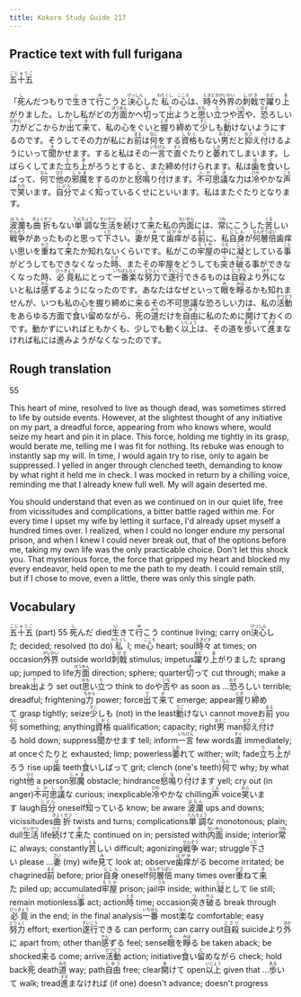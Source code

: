 ```yaml
---
title: Kokoro Study Guide 217
---
```


## Practice text with full furigana

<p>
<ruby><rb>五十五</rb><rt>ごじゅうご</rt></ruby>
</p>

<p>
「<ruby><rb>死</rb><rt>し</rt></ruby>んだつもりで<ruby><rb>生</rb><rt>い</rt></ruby>きて<ruby><rb>行</rb><rt>ゆ</rt></ruby>こうと<ruby><rb>決心</rb><rt>けっしん</rt></ruby>した<ruby><rb>私</rb><rt>わたくし</rt></ruby>の<ruby><rb>心</rb><rt>こころ</rt></ruby>は、<ruby><rb>時々</rb><rt>ときどき</rt></ruby><ruby><rb>外界</rb><rt>がいかい</rt></ruby>の<ruby><rb>刺戟</rb><rt>しげき</rt></ruby>で<ruby><rb>躍</rb><rt>おど</rt></ruby>り<ruby><rb>上</rb><rt>あ</rt></ruby>がりました。しかし私がどの<ruby><rb>方面</rb><rt>ほうめん</rt></ruby>かへ<ruby><rb>切</rb><rt>き</rt></ruby>って<ruby><rb>出</rb><rt>で</rt></ruby>ようと<ruby><rb>思</rb><rt>おも</rt></ruby>い<ruby><rb>立</rb><rt>た</rt></ruby>つや<ruby><rb>否</rb><rt>いな</rt></ruby>や、<ruby><rb>恐</rb><rt>おそ</rt></ruby>ろしい<ruby><rb>力</rb><rt>ちから</rt></ruby>がどこからか<ruby><rb>出</rb><rt>で</rt></ruby>て<ruby><rb>来</rb><rt>き</rt></ruby>て、私の心をぐいと<ruby><rb>握</rb><rt>にぎ</rt></ruby>り<ruby><rb>締</rb><rt>し</rt></ruby>めて<ruby><rb>少</rb><rt>すこ</rt></ruby>しも<ruby><rb>動</rb><rt>うご</rt></ruby>けないようにするのです。そうしてその力が私にお<ruby><rb>前</rb><rt>まえ</rt></ruby>は<ruby><rb>何</rb><rt>なに</rt></ruby>をする<ruby><rb>資格</rb><rt>しかく</rt></ruby>もない<ruby><rb>男</rb><rt>おとこ</rt></ruby>だと<ruby><rb>抑</rb><rt>おさ</rt></ruby>え<ruby><rb>付</rb><rt>つ</rt></ruby>けるようにいって<ruby><rb>聞</rb><rt>き</rt></ruby>かせます。すると私はその<ruby><rb>一言</rb><rt>いちげん</rt></ruby>で<ruby><rb>直</rb><rt>すぐ</rt></ruby>ぐたりと<ruby><rb>萎</rb><rt>しお</rt></ruby>れてしまいます。しばらくしてまた<ruby><rb>立</rb><rt>た</rt></ruby>ち<ruby><rb>上</rb><rt>あ</rt></ruby>がろうとすると、また締め付けられます。私は<ruby><rb>歯</rb><rt>は</rt></ruby>を<ruby><rb>食</rb><rt>く</rt></ruby>いしばって、<ruby><rb>何</rb><rt>なん</rt></ruby>で<ruby><rb>他</rb><rt>ひと</rt></ruby>の<ruby><rb>邪魔</rb><rt>じゃま</rt></ruby>をするのかと<ruby><rb>怒鳴</rb><rt>どな</rt></ruby>り<ruby><rb>付</rb><rt>つ</rt></ruby>けます。<ruby><rb>不可思議</rb><rt>ふかしぎ</rt></ruby>な力は<ruby><rb>冷</rb><rt>ひや</rt></ruby>やかな<ruby><rb>声</rb><rt>こえ</rt></ruby>で<ruby><rb>笑</rb><rt>わら</rt></ruby>います。<ruby><rb>自分</rb><rt>じぶん</rt></ruby>でよく<ruby><rb>知</rb><rt>し</rt></ruby>っているくせにといいます。私はまたぐたりとなります。
</p>

<p>
<ruby><rb>波瀾</rb><rt>はらん</rt></ruby>も<ruby><rb>曲折</rb><rt>きょくせつ</rt></ruby>もない<ruby><rb>単調</rb><rt>たんちょう</rt></ruby>な<ruby><rb>生活</rb><rt>せいかつ</rt></ruby>を<ruby><rb>続</rb><rt>つづ</rt></ruby>けて<ruby><rb>来</rb><rt>き</rt></ruby>た私の<ruby><rb>内面</rb><rt>ないめん</rt></ruby>には、<ruby><rb>常</rb><rt>つね</rt></ruby>にこうした<ruby><rb>苦</rb><rt>くる</rt></ruby>しい<ruby><rb>戦争</rb><rt>せんそう</rt></ruby>があったものと思って<ruby><rb>下</rb><rt>くだ</rt></ruby>さい。<ruby><rb>妻</rb><rt>さい</rt></ruby>が<ruby><rb>見</rb><rt>み</rt></ruby>て<ruby><rb>歯痒</rb><rt>はがゆ</rt></ruby>がる<ruby><rb>前</rb><rt>まえ</rt></ruby>に、私<ruby><rb>自身</rb><rt>じしん</rt></ruby>が<ruby><rb>何層倍</rb><rt>なんぞうばい</rt></ruby>歯痒い思いを<ruby><rb>重</rb><rt>かさ</rt></ruby>ねて<ruby><rb>来</rb><rt>き</rt></ruby>たか知れないくらいです。私がこの<ruby><rb>牢屋</rb><rt>ろうや</rt></ruby>の<ruby><rb>中</rb><rt>うち</rt></ruby>に<ruby><rb>凝</rb><rt>じっ</rt></ruby>としている<ruby><rb>事</rb><rt>こと</rt></ruby>がどうしてもできなくなった<ruby><rb>時</rb><rt>とき</rt></ruby>、またその牢屋をどうしても<ruby><rb>突</rb><rt>つ</rt></ruby>き<ruby><rb>破</rb><rt>やぶ</rt></ruby>る事ができなくなった時、<ruby><rb>必竟</rb><rt>ひっきょう</rt></ruby>私にとって<ruby><rb>一番</rb><rt>いちばん</rt></ruby><ruby><rb>楽</rb><rt>らく</rt></ruby>な<ruby><rb>努力</rb><rt>どりょく</rt></ruby>で<ruby><rb>遂行</rb><rt>すいこう</rt></ruby>できるものは<ruby><rb>自殺</rb><rt>じさつ</rt></ruby>より<ruby><rb>外</rb><rt>ほか</rt></ruby>にないと私は<ruby><rb>感</rb><rt>かん</rt></ruby>ずるようになったのです。あなたはなぜといって<ruby><rb>眼</rb><rt>め</rt></ruby>を<ruby><rb>睜</rb><rt>みは</rt></ruby>るかも知れませんが、いつも私の心を握り締めに<ruby><rb>来</rb><rt>く</rt></ruby>るその不可思議な恐ろしい力は、私の<ruby><rb>活動</rb><rt>かつどう</rt></ruby>をあらゆる方面で<ruby><rb>食</rb><rt>く</rt></ruby>い<ruby><rb>留</rb><rt>と</rt></ruby>めながら、<ruby><rb>死</rb><rt>し</rt></ruby>の<ruby><rb>道</rb><rt>みち</rt></ruby>だけを<ruby><rb>自由</rb><rt>じゆう</rt></ruby>に私のために<ruby><rb>開</rb><rt>あ</rt></ruby>けておくのです。動かずにいればともかくも、少しでも動く<ruby><rb>以上</rb><rt>いじょう</rt></ruby>は、その道を<ruby><rb>歩</rb><rt>ある</rt></ruby>いて<ruby><rb>進</rb><rt>すす</rt></ruby>まなければ私には進みようがなくなったのです。
</p>


## Rough translation

55

This heart of mine, resolved to live as though dead, was sometimes stirred to life by outside events. However, at the slightest thought of any initiative on my part, a dreadful force, appearing from who knows where, would seize my heart and pin it in place. This force, holding me tightly in its grasp, would berate me, telling me I was fit for nothing. Its rebuke was enough to instantly sap my will. In time, I would again try to rise, only to again be suppressed. I yelled in anger through clenched teeth, demanding to know by what right it held me in check. I was mocked in return by a chilling voice, reminding me that I already knew full well. My will again deserted me.

You should understand that even as we continued on in our quiet life, free from vicissitudes and complications, a bitter battle raged within me. For every time I upset my wife by letting it surface, I'd already upset myself a hundred times over. I realized, when I could no longer endure my personal prison, and when I knew I could never break out, that of the options before me, taking my own life was the only practicable choice. Don't let this shock you. That mysterious force, the force that gripped my heart and blocked my every endeavor, held open to me the path to my death. I could remain still, but if I chose to move, even a little, there was only this single path.       


## Vocabulary

<p>
<span class="vocabstudy"><ruby><rb>五十五</rb><rt>ごじゅうご</rt></ruby>&nbsp;(part) 55</span>
<span class="vocabstudy"><ruby><rb>死</rb><rt>し</rt></ruby>んだ&nbsp;died</span><span class="vocabstudy"><ruby><rb>生</rb><rt>い</rt></ruby>きて<ruby><rb>行</rb><rt>ゆ</rt></ruby>こう&nbsp;continue living; carry on</span><span class="vocabstudy"><ruby><rb>決心</rb><rt>けっしん</rt></ruby>した&nbsp;decided; resolved (to do)</span><span class="vocabstudy"><ruby><rb>私</rb><rt>わたくし</rt></ruby>&nbsp;I; me</span><span class="vocabstudy"><ruby><rb>心</rb><rt>こころ</rt></ruby>&nbsp;heart; soul</span><span class="vocabstudy"><ruby><rb>時々</rb><rt>ときどき</rt></ruby>&nbsp;at times; on occasion</span><span class="vocabstudy"><ruby><rb>外界</rb><rt>がいかい</rt></ruby>&nbsp;outside world</span><span class="vocabstudy"><ruby><rb>刺戟</rb><rt>しげき</rt></ruby>&nbsp;stimulus; impetus</span><span class="vocabstudy"><ruby><rb>躍</rb><rt>おど</rt></ruby>り<ruby><rb>上</rb><rt>あ</rt></ruby>がりました&nbsp;sprang up; jumped to life</span><span class="vocabstudy"><ruby><rb>方面</rb><rt>ほうめん</rt></ruby>&nbsp;direction; sphere; quarter</span><span class="vocabstudy"><ruby><rb>切</rb><rt>き</rt></ruby>って&nbsp;cut through; make a break</span><span class="vocabstudy"><ruby><rb>出</rb><rt>で</rt></ruby>よう&nbsp;set out</span><span class="vocabstudy"><ruby><rb>思</rb><rt>おも</rt></ruby>い<ruby><rb>立</rb><rt>た</rt></ruby>つ&nbsp;think to do</span><span class="vocabstudy">や<ruby><rb>否</rb><rt>いな</rt></ruby>や&nbsp;as soon as ...</span><span class="vocabstudy"><ruby><rb>恐</rb><rt>おそ</rt></ruby>ろしい&nbsp;terrible; dreadful; frightening</span><span class="vocabstudy"><ruby><rb>力</rb><rt>ちから</rt></ruby>&nbsp;power; force</span><span class="vocabstudy"><ruby><rb>出</rb><rt>で</rt></ruby>て<ruby><rb>来</rb><rt>き</rt></ruby>て&nbsp;emerge; appear</span><span class="vocabstudy"><ruby><rb>握</rb><rt>にぎ</rt></ruby>り<ruby><rb>締</rb><rt>し</rt></ruby>めて&nbsp;grasp tightly; seize</span><span class="vocabstudy"><ruby><rb>少</rb><rt>すこ</rt></ruby>しも&nbsp;(not) in the least</span><span class="vocabstudy"><ruby><rb>動</rb><rt>うご</rt></ruby>けない&nbsp;cannot move</span><span class="vocabstudy">お<ruby><rb>前</rb><rt>まえ</rt></ruby>&nbsp;you</span><span class="vocabstudy"><ruby><rb>何</rb><rt>なに</rt></ruby>&nbsp;something; anything</span><span class="vocabstudy"><ruby><rb>資格</rb><rt>しかく</rt></ruby>&nbsp;qualification; capacity; right</span><span class="vocabstudy"><ruby><rb>男</rb><rt>おとこ</rt></ruby>&nbsp;man</span><span class="vocabstudy"><ruby><rb>抑</rb><rt>おさ</rt></ruby>え<ruby><rb>付</rb><rt>つ</rt></ruby>ける&nbsp;hold down; suppress</span><span class="vocabstudy"><ruby><rb>聞</rb><rt>き</rt></ruby>かせます&nbsp;tell; inform</span><span class="vocabstudy"><ruby><rb>一言</rb><rt>いちげん</rt></ruby>&nbsp;few words</span><span class="vocabstudy"><ruby><rb>直</rb><rt>すぐ</rt></ruby>&nbsp;immediately; at once</span><span class="vocabstudy">ぐたりと&nbsp;exhausted; limp; powerless</span><span class="vocabstudy"><ruby><rb>萎</rb><rt>しお</rt></ruby>れて&nbsp;wither; wilt; fade</span><span class="vocabstudy"><ruby><rb>立</rb><rt>た</rt></ruby>ち<ruby><rb>上</rb><rt>あ</rt></ruby>がろう&nbsp;rise up</span><span class="vocabstudy"><ruby><rb>歯</rb><rt>は</rt></ruby>&nbsp;teeth</span><span class="vocabstudy"><ruby><rb>食</rb><rt>く</rt></ruby>いしばって&nbsp;grit; clench (one's teeth)</span><span class="vocabstudy"><ruby><rb>何</rb><rt>なん</rt></ruby>で&nbsp;why; by what right</span><span class="vocabstudy"><ruby><rb>他</rb><rt>ひと</rt></ruby>&nbsp;a person</span><span class="vocabstudy"><ruby><rb>邪魔</rb><rt>じゃま</rt></ruby>&nbsp;obstacle; hindrance</span><span class="vocabstudy"><ruby><rb>怒鳴</rb><rt>どな</rt></ruby>り<ruby><rb>付</rb><rt>つ</rt></ruby>けます&nbsp;yell; cry out (in anger)</span><span class="vocabstudy"><ruby><rb>不可思議</rb><rt>ふかしぎ</rt></ruby>な&nbsp;curious; inexplicable</span><span class="vocabstudy"><ruby><rb>冷</rb><rt>ひや</rt></ruby>やかな&nbsp;chilling</span><span class="vocabstudy"><ruby><rb>声</rb><rt>こえ</rt></ruby>&nbsp;voice</span><span class="vocabstudy"><ruby><rb>笑</rb><rt>わら</rt></ruby>います&nbsp;laugh</span><span class="vocabstudy"><ruby><rb>自分</rb><rt>じぶん</rt></ruby>&nbsp;oneself</span><span class="vocabstudy"><ruby><rb>知</rb><rt>し</rt></ruby>っている&nbsp;know; be aware</span>
<span class="vocabstudy"><ruby><rb>波瀾</rb><rt>はらん</rt></ruby>&nbsp;ups and downs; vicissitudes</span><span class="vocabstudy"><ruby><rb>曲折</rb><rt>きょくせつ</rt></ruby>&nbsp;twists and turns; complications</span><span class="vocabstudy"><ruby><rb>単調</rb><rt>たんちょう</rt></ruby>な&nbsp;monotonous; plain; dull</span><span class="vocabstudy"><ruby><rb>生活</rb><rt>せいかつ</rt></ruby>&nbsp;life</span><span class="vocabstudy"><ruby><rb>続</rb><rt>つづ</rt></ruby>けて<ruby><rb>来</rb><rt>き</rt></ruby>た&nbsp;continued on in; persisted with</span><span class="vocabstudy"><ruby><rb>内面</rb><rt>ないめん</rt></ruby>&nbsp;inside; interior</span><span class="vocabstudy"><ruby><rb>常</rb><rt>つね</rt></ruby>に&nbsp;always; constantly</span><span class="vocabstudy"><ruby><rb>苦</rb><rt>くる</rt></ruby>しい&nbsp;difficult; agonizing</span><span class="vocabstudy"><ruby><rb>戦争</rb><rt>せんそう</rt></ruby>&nbsp;war; struggle</span><span class="vocabstudy"><ruby><rb>下</rb><rt>くだ</rt></ruby>さい&nbsp;please ...</span><span class="vocabstudy"><ruby><rb>妻</rb><rt>さい</rt></ruby>&nbsp;(my) wife</span><span class="vocabstudy"><ruby><rb>見</rb><rt>み</rt></ruby>て&nbsp;look at; observe</span><span class="vocabstudy"><ruby><rb>歯痒</rb><rt>はがゆ</rt></ruby>がる&nbsp;become irritated; be chagrined</span><span class="vocabstudy"><ruby><rb>前</rb><rt>まえ</rt></ruby>&nbsp;before; prior</span><span class="vocabstudy"><ruby><rb>自身</rb><rt>じしん</rt></ruby>&nbsp;oneself</span><span class="vocabstudy"><ruby><rb>何層倍</rb><rt>なんぞうばい</rt></ruby>&nbsp;many times over</span><span class="vocabstudy"><ruby><rb>重</rb><rt>かさ</rt></ruby>ねて<ruby><rb>来</rb><rt>き</rt></ruby>た&nbsp;piled up; accumulated</span><span class="vocabstudy"><ruby><rb>牢屋</rb><rt>ろうや</rt></ruby>&nbsp;prison; jail</span><span class="vocabstudy"><ruby><rb>中</rb><rt>うち</rt></ruby>&nbsp;inside; within</span><span class="vocabstudy"><ruby><rb>凝</rb><rt>じっ</rt></ruby>として&nbsp;lie still; remain motionless</span><span class="vocabstudy"><ruby><rb>事</rb><rt>こと</rt></ruby>&nbsp;act; action</span><span class="vocabstudy"><ruby><rb>時</rb><rt>とき</rt></ruby>&nbsp;time; occasion</span><span class="vocabstudy"><ruby><rb>突</rb><rt>つ</rt></ruby>き<ruby><rb>破</rb><rt>やぶ</rt></ruby>る&nbsp;break through</span><span class="vocabstudy"><ruby><rb>必竟</rb><rt>ひっきょう</rt></ruby>&nbsp;in the end; in the final analysis</span><span class="vocabstudy"><ruby><rb>一番</rb><rt>いちばん</rt></ruby>&nbsp;most</span><span class="vocabstudy"><ruby><rb>楽</rb><rt>らく</rt></ruby>な&nbsp;comfortable; easy</span><span class="vocabstudy"><ruby><rb>努力</rb><rt>どりょく</rt></ruby>&nbsp;effort; exertion</span><span class="vocabstudy"><ruby><rb>遂行</rb><rt>すいこう</rt></ruby>できる&nbsp;can perform; can carry out</span><span class="vocabstudy"><ruby><rb>自殺</rb><rt>じさつ</rt></ruby>&nbsp;suicide</span><span class="vocabstudy">より<ruby><rb>外</rb><rt>ほか</rt></ruby>に&nbsp;apart from; other than</span><span class="vocabstudy"><ruby><rb>感</rb><rt>かん</rt></ruby>ずる&nbsp;feel; sense</span><span class="vocabstudy"><ruby><rb>眼</rb><rt>め</rt></ruby>を<ruby><rb>睜</rb><rt>みは</rt></ruby>る&nbsp;be taken aback; be shocked</span><span class="vocabstudy"><ruby><rb>来</rb><rt>く</rt></ruby>る&nbsp;come; arrive</span><span class="vocabstudy"><ruby><rb>活動</rb><rt>かつどう</rt></ruby>&nbsp;action; initiative</span><span class="vocabstudy"><ruby><rb>食</rb><rt>く</rt></ruby>い<ruby><rb>留</rb><rt>と</rt></ruby>めながら&nbsp;check; hold back</span><span class="vocabstudy"><ruby><rb>死</rb><rt>し</rt></ruby>&nbsp;death</span><span class="vocabstudy"><ruby><rb>道</rb><rt>みち</rt></ruby>&nbsp;way; path</span><span class="vocabstudy"><ruby><rb>自由</rb><rt>じゆう</rt></ruby>&nbsp;free; clear</span><span class="vocabstudy"><ruby><rb>開</rb><rt>あ</rt></ruby>けて&nbsp;open</span><span class="vocabstudy"><ruby><rb>以上</rb><rt>いじょう</rt></ruby>&nbsp;given that ...</span><span class="vocabstudy"><ruby><rb>歩</rb><rt>ある</rt></ruby>いて&nbsp;walk; tread</span><span class="vocabstudy"><ruby><rb>進</rb><rt>すす</rt></ruby>まなければ&nbsp;(if one) doesn't advance; doesn't progress</span>
</p>
